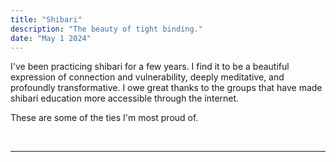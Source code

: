 ```yaml
---
title: "Shibari"
description: "The beauty of tight binding."
date: "May 1 2024"
---
```


I've been practicing shibari for a few years. I find it to be a beautiful expression of connection and vulnerability, deeply meditative, and profoundly transformative. I owe great thanks to the groups that have made shibari education more accessible through the internet.

These are some of the ties I'm most proud of.

<br/>
<hr/>
<br/>

